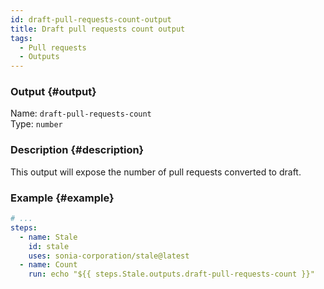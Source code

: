 ```yaml
---
id: draft-pull-requests-count-output
title: Draft pull requests count output
tags:
  - Pull requests
  - Outputs
---
```


### Output {#output}

Name: `draft-pull-requests-count`  
Type: `number`

### Description {#description}

This output will expose the number of pull requests converted to draft.

### Example {#example}

```yml {6}
# ...
steps:
  - name: Stale
    id: stale
    uses: sonia-corporation/stale@latest
  - name: Count
    run: echo "${{ steps.Stale.outputs.draft-pull-requests-count }}"
```
